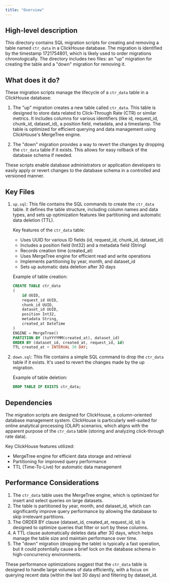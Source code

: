 ```yaml
---
title: "Overview"
---
```


## High-level description
This directory contains SQL migration scripts for creating and removing a table named `ctr_data` in a ClickHouse database. The migration is identified by the timestamp 1721754801, which is likely used to order migrations chronologically. The directory includes two files: an "up" migration for creating the table and a "down" migration for removing it.

## What does it do?
These migration scripts manage the lifecycle of a `ctr_data` table in a ClickHouse database:

1. The "up" migration creates a new table called `ctr_data`. This table is designed to store data related to Click-Through Rate (CTR) or similar metrics. It includes columns for various identifiers (like id, request_id, chunk_id, dataset_id), a position field, metadata, and a timestamp. The table is optimized for efficient querying and data management using ClickHouse's MergeTree engine.

2. The "down" migration provides a way to revert the changes by dropping the `ctr_data` table if it exists. This allows for easy rollback of the database schema if needed.

These scripts enable database administrators or application developers to easily apply or revert changes to the database schema in a controlled and versioned manner.

## Key Files

1. `up.sql`: This file contains the SQL commands to create the `ctr_data` table. It defines the table structure, including column names and data types, and sets up optimization features like partitioning and automatic data deletion (TTL).

   Key features of the `ctr_data` table:
   - Uses UUID for various ID fields (id, request_id, chunk_id, dataset_id)
   - Includes a position field (Int32) and a metadata field (String)
   - Records creation time (created_at)
   - Uses MergeTree engine for efficient read and write operations
   - Implements partitioning by year, month, and dataset_id
   - Sets up automatic data deletion after 30 days

   Example of table creation:
   ```sql
   CREATE TABLE ctr_data
   (
       id UUID,
       request_id UUID,
       chunk_id UUID,
       dataset_id UUID,
       position Int32,
       metadata String,
       created_at DateTime
   )
   ENGINE = MergeTree()
   PARTITION BY (toYYYYMM(created_at), dataset_id)
   ORDER BY (dataset_id, created_at, request_id, id)
   TTL created_at + INTERVAL 30 DAY;
   ```

2. `down.sql`: This file contains a simple SQL command to drop the `ctr_data` table if it exists. It's used to revert the changes made by the up migration.

   Example of table deletion:
   ```sql
   DROP TABLE IF EXISTS ctr_data;
   ```

## Dependencies
The migration scripts are designed for ClickHouse, a column-oriented database management system. ClickHouse is particularly well-suited for online analytical processing (OLAP) scenarios, which aligns with the apparent purpose of the `ctr_data` table (storing and analyzing click-through rate data).

Key ClickHouse features utilized:
- MergeTree engine for efficient data storage and retrieval
- Partitioning for improved query performance
- TTL (Time-To-Live) for automatic data management

## Performance Considerations
1. The `ctr_data` table uses the MergeTree engine, which is optimized for insert and select queries on large datasets.
2. The table is partitioned by year, month, and dataset_id, which can significantly improve query performance by allowing the database to skip irrelevant partitions.
3. The ORDER BY clause (dataset_id, created_at, request_id, id) is designed to optimize queries that filter or sort by these columns.
4. A TTL clause automatically deletes data after 30 days, which helps manage the table size and maintain performance over time.
5. The "down" migration (dropping the table) is typically a fast operation, but it could potentially cause a brief lock on the database schema in high-concurrency environments.

These performance optimizations suggest that the `ctr_data` table is designed to handle large volumes of data efficiently, with a focus on querying recent data (within the last 30 days) and filtering by dataset_id.